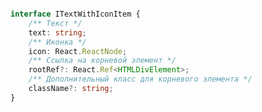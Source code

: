 
<Props of={TextWithIcon} />

``` typescript

interface ITextWithIconItem {
    /** Текст */
    text: string;
    /** Иконка */
    icon: React.ReactNode;
    /** Ссылка на корневой элемент */
    rootRef?: React.Ref<HTMLDivElement>;
    /** Дополнительный класс для корневого элемента */
    className?: string;
}

```
